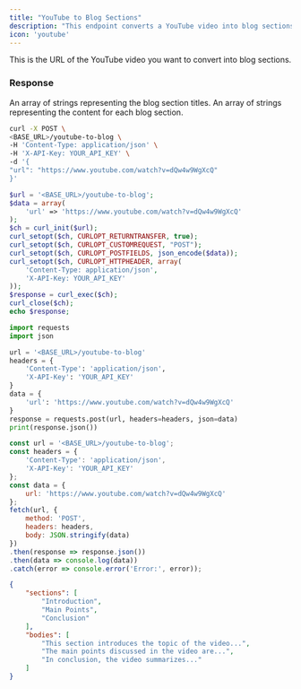 ```yaml
---
title: "YouTube to Blog Sections"
description: "This endpoint converts a YouTube video into blog sections and bodies."
icon: 'youtube'
---
```


<ParamField body="url" type="string">
    This is the URL of the YouTube video you want to convert into blog sections.
</ParamField>

### Response

<ResponseField name="sections" type="array">
    An array of strings representing the blog section titles.
</ResponseField>

<ResponseField name="bodies" type="array">
    An array of strings representing the content for each blog section.
</ResponseField>

<RequestExample>

```bash cURL
curl -X POST \
<BASE_URL>/youtube-to-blog \
-H 'Content-Type: application/json' \
-H 'X-API-Key: YOUR_API_KEY' \
-d '{
"url": "https://www.youtube.com/watch?v=dQw4w9WgXcQ"
}'
```

```php PHP
$url = '<BASE_URL>/youtube-to-blog';
$data = array(
    'url' => 'https://www.youtube.com/watch?v=dQw4w9WgXcQ'
);
$ch = curl_init($url);
curl_setopt($ch, CURLOPT_RETURNTRANSFER, true);
curl_setopt($ch, CURLOPT_CUSTOMREQUEST, "POST");
curl_setopt($ch, CURLOPT_POSTFIELDS, json_encode($data));
curl_setopt($ch, CURLOPT_HTTPHEADER, array(
    'Content-Type: application/json',
    'X-API-Key: YOUR_API_KEY'
));
$response = curl_exec($ch);
curl_close($ch);
echo $response;
```

```python Python
import requests
import json

url = '<BASE_URL>/youtube-to-blog'
headers = {
    'Content-Type': 'application/json',
    'X-API-Key': 'YOUR_API_KEY'
}
data = {
    'url': 'https://www.youtube.com/watch?v=dQw4w9WgXcQ'
}
response = requests.post(url, headers=headers, json=data)
print(response.json())
```

```javascript JavaScript
const url = '<BASE_URL>/youtube-to-blog';
const headers = {
    'Content-Type': 'application/json',
    'X-API-Key': 'YOUR_API_KEY'
};
const data = {
    url: 'https://www.youtube.com/watch?v=dQw4w9WgXcQ'
};
fetch(url, {
    method: 'POST',
    headers: headers,
    body: JSON.stringify(data)
})
.then(response => response.json())
.then(data => console.log(data))
.catch(error => console.error('Error:', error));
```

</RequestExample>

<ResponseExample>

```json Example Response
{
    "sections": [
        "Introduction",
        "Main Points",
        "Conclusion"
    ],
    "bodies": [
        "This section introduces the topic of the video...",
        "The main points discussed in the video are...",
        "In conclusion, the video summarizes..."
    ]
}
```

</ResponseExample>

